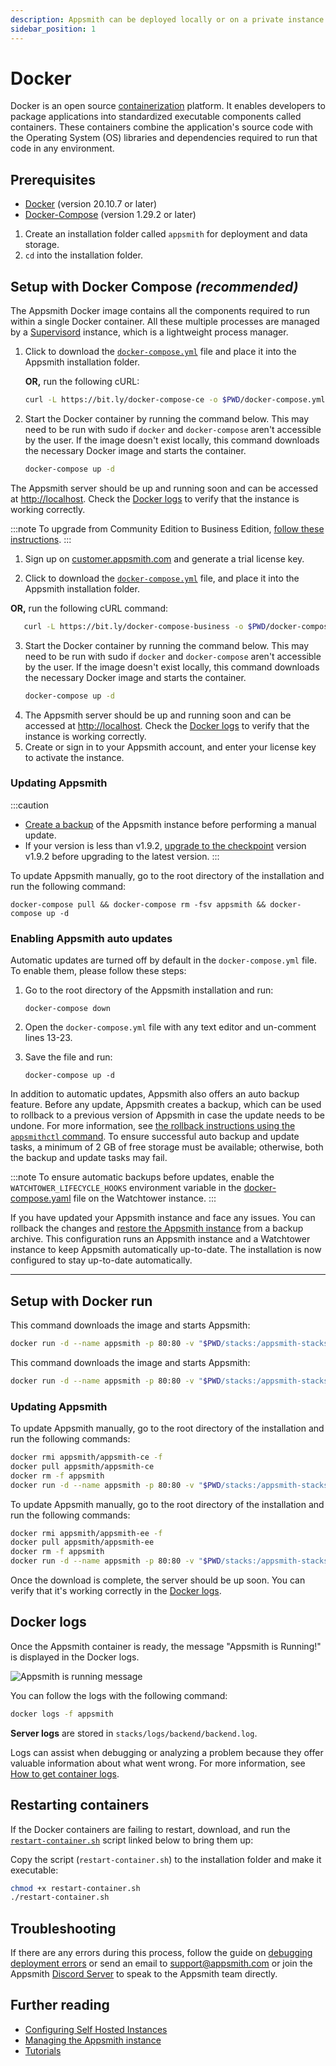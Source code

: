 ```yaml
---
description: Appsmith can be deployed locally or on a private instance using Docker
sidebar_position: 1
---
```


# Docker

Docker is an open source [containerization](https://www.ibm.com/in-en/cloud/learn/containerization) platform. It enables developers to package applications into standardized executable components called containers. These containers combine the application's source code with the Operating System (OS) libraries and dependencies required to run that code in any environment.

<VideoEmbed host="youtube" videoId="Tde7GqE6FQQ" /> 

## Prerequisites

* [Docker](https://docs.docker.com/get-docker/) (version 20.10.7 or later)
* [Docker-Compose](https://docs.docker.com/compose/install/) (version 1.29.2 or later)

1. Create an installation folder called `appsmith` for deployment and data storage.
2. `cd` into the installation folder.

## Setup with Docker Compose _(recommended)_

The Appsmith Docker image contains all the components required to run within a single Docker container. All these multiple processes are managed by a [Supervisord](http://supervisord.org/) instance, which is a lightweight process manager.

<Tabs groupId="editions" >
   <TabItem label="Community Edition" value="community">

1. Click to download the [`docker-compose.yml`](https://bit.ly/docker-compose-ce) file and place it into the Appsmith installation folder.

   **OR,** run the following cURL:

   ```bash
   curl -L https://bit.ly/docker-compose-ce -o $PWD/docker-compose.yml
   ```

2. Start the Docker container by running the command below. This may need to be run with sudo if `docker` and `docker-compose` aren't accessible by the user. If the image doesn't exist locally, this command downloads the necessary Docker image and starts the container.

   ```bash
   docker-compose up -d
   ```

The Appsmith server should be up and running soon and can be accessed at [http://localhost](http://localhost). Check the [Docker logs](#docker-logs) to verify that the instance is working correctly.

   </TabItem>
   <TabItem label="Business Edition" value="business">

:::note
To upgrade from Community Edition to Business Edition, [follow these instructions](/getting-started/setup/upgrade-to-business-edition/docker).
:::

   1. Sign up on [customer.appsmith.com](https://customer.appsmith.com/) and generate a trial license key.

   2. Click to download the [`docker-compose.yml`](https://bit.ly/docker-compose-business) file, and place it into the Appsmith installation folder.

   **OR,** run the following cURL command:

   ```bash
      curl -L https://bit.ly/docker-compose-business -o $PWD/docker-compose.yml
   ```
   3. Start the Docker container by running the command below. This may need to be run with sudo if `docker` and `docker-compose` aren't accessible by the user. If the image doesn't exist locally, this command downloads the necessary Docker image and starts the container.
      ```bash
      docker-compose up -d
      ```
   4. The Appsmith server should be up and running soon and can be accessed at [http://localhost](http://localhost). Check the [Docker logs](#docker-logs) to verify that the instance is working correctly.
   5. Create or sign in to your Appsmith account, and enter your license key to activate the instance.

</TabItem>
</Tabs>

### Updating Appsmith
:::caution
 * [Create a backup](https://docs.appsmith.com/getting-started/setup/instance-management/appsmithctl#backup-appsmith-instance) of the Appsmith instance before performing a manual update.
* If your version is less than v1.9.2, [upgrade to the checkpoint](/getting-started/setup/instance-management#checkpoint-upgrade) version v1.9.2 before upgrading to the latest version.
:::


To update Appsmith manually, go to the root directory of the installation and run the following command:

```
docker-compose pull && docker-compose rm -fsv appsmith && docker-compose up -d
```

### Enabling Appsmith auto updates

Automatic updates are turned off by default in the `docker-compose.yml` file. To enable them, please follow these steps:

1. Go to the root directory of the Appsmith installation and run:

   ```
   docker-compose down
   ```

2. Open the `docker-compose.yml` file with any text editor and un-comment lines 13-23.
3. Save the file and run:

   ```
   docker-compose up -d
   ```

In addition to automatic updates, Appsmith also offers an auto backup feature. Before any update, Appsmith creates a backup, which can be used to rollback to a previous version of Appsmith in case the update needs to be undone. For more information, see [the rollback instructions using the `appsmithctl` command](/getting-started/setup/instance-management/appsmithctl#restore-appsmith-instance). To ensure successful auto backup and update tasks, a minimum of 2 GB of free storage must be available; otherwise, both the backup and update tasks may fail.

:::note 
To ensure automatic backups before updates, enable the `WATCHTOWER_LIFECYCLE_HOOKS` environment variable in the [docker-compose.yaml](https://bit.ly/3h08WqB) file on the Watchtower instance.
:::

If you have updated your Appsmith instance and face any issues. You can rollback the changes and [restore the Appsmith instance](/getting-started/setup/instance-management/appsmithctl#restore-appsmith-instance) from a backup archive. This configuration runs an Appsmith instance and a Watchtower instance to keep Appsmith automatically up-to-date. The installation is now configured to stay up-to-date automatically.

---

## Setup with Docker run

<Tabs groupId="editions">
   <TabItem label="Community Edition" value="community">

This command downloads the image and starts Appsmith:

```bash
docker run -d --name appsmith -p 80:80 -v "$PWD/stacks:/appsmith-stacks" --pull always appsmith/appsmith-ce
```

   </TabItem>
   <TabItem label="Business Edition" value="business">

This command downloads the image and starts Appsmith:

```bash
docker run -d --name appsmith -p 80:80 -v "$PWD/stacks:/appsmith-stacks" -e APPSMITH_LICENSE_KEY=<YOUR_LICENSE_KEY> --pull always appsmith/appsmith-ee
```

   </TabItem>
</Tabs>

### Updating Appsmith

<Tabs groupId="editions">
   <TabItem label="Community Edition" value="community">

To update Appsmith manually, go to the root directory of the installation and run the following commands:

```bash
docker rmi appsmith/appsmith-ce -f
docker pull appsmith/appsmith-ce
docker rm -f appsmith
docker run -d --name appsmith -p 80:80 -v "$PWD/stacks:/appsmith-stacks" appsmith/appsmith-ce
```

   </TabItem>
   <TabItem label="Business Edition" value="business">

To update Appsmith manually, go to the root directory of the installation and run the following commands:

```bash
docker rmi appsmith/appsmith-ee -f
docker pull appsmith/appsmith-ee
docker rm -f appsmith
docker run -d --name appsmith -p 80:80 -v "$PWD/stacks:/appsmith-stacks" -e APPSMITH_LICENSE_KEY=<YOUR_LICENSE_KEY> appsmith/appsmith-ee
```

   </TabItem>
</Tabs>

Once the download is complete, the server should be up soon. You can verify that it's working correctly in the [Docker logs](#docker-logs).

## Docker logs

Once the Appsmith container is ready, the message "Appsmith is Running!" is displayed in the Docker logs.

![Appsmith is running message](/img/InstallationGuides__Docker__AppsmithRunningMessage.png)

You can follow the logs with the following command:

```bash
docker logs -f appsmith
```

**Server logs** are stored in `stacks/logs/backend/backend.log`. 

Logs can assist when debugging or analyzing a problem because they offer valuable information about what went wrong. For more information, see [How to get container logs](/learning-and-resources/how-to-guides/how-to-get-container-logs).


## Restarting containers

If the Docker containers are failing to restart, download, and run the [`restart-container.sh`](/img/restart-container.sh) script linked below to bring them up:

Copy the script (`restart-container.sh`) to the installation folder and make it executable:

```bash
chmod +x restart-container.sh
./restart-container.sh
```

## Troubleshooting

If there are any errors during this process, follow the guide on [debugging deployment errors](/help-and-support/troubleshooting-guide/deployment-errors) or send an email to [support@appsmith.com](mailto:support@appsmith.com) or join the Appsmith [Discord Server](https://discord.com/invite/rBTTVJp) to speak to the Appsmith team directly.

## Further reading

* [Configuring Self Hosted Instances](/getting-started/setup/instance-configuration/#configuring-docker-installations)
* [Managing the Appsmith instance](/getting-started/setup/instance-management/)
* [Tutorials](/learning-and-resources/tutorials/)

  

